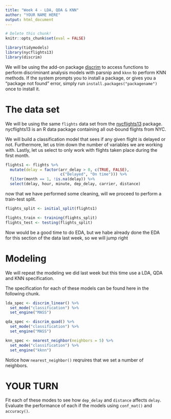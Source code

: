 ```yaml
---
title: "Week 4 - LDA, QDA & KNN"
author: "YOUR NAME HERE"
output: html_document
---
```


```r
# Delete this chunk!
knitr::opts_chunk$set(eval = FALSE)
```

```r
library(tidymodels)
library(nycflights13)
library(discrim)
```

We will be using the add-on package [discrim](https://discrim.tidymodels.org/) to access functions to perform discriminant analysis models with parsnip and `kknn` to perform KNN methods. If the system prompts you to install a package, or gives you a "package not found" error,
simply run `install.packages("packagename")` once to install it.

# The data set

We will be using the same `flights` data set from the [nycflights13](https://github.com/tidyverse/nycflights13) package. nycflights13 is an R data package containing all out-bound flights from NYC.

We will build a classification model that sees if any given flight is delayed or not.
Furthermore, let us trim down the number of variables we are working with. Lastly, let us select to only work with flights taken place during the first month.

```r
flights1 <- flights %>%
  mutate(delay = factor(arr_delay > 0, c(TRUE, FALSE),
                        c("Delayed", "On time"))) %>%
  filter(month == 1, !is.na(delay)) %>%
  select(delay, hour, minute, dep_delay, carrier, distance)
```

now that we have performed some cleaning, will we proceed to perform a train-test split.

```r
flights_split <- initial_split(flights1)

flights_train <- training(flights_split)
flights_test <- testing(flights_split)
```

Now would be a good time to do EDA, but we habe already done the EDA for this section of the data last week, so we will jump right 

# Modeling

We will repeat the modeling we did last week but this time use a LDA, QDA and KNN specification.

The specification for each of these models can be found here in the following chunk.

```r
lda_spec <- discrim_linear() %>%
  set_mode("classification") %>%
  set_engine("MASS")

qda_spec <- discrim_quad() %>%
  set_mode("classification") %>%
  set_engine("MASS")

knn_spec <- nearest_neighbor(neighbors = 5) %>%
  set_mode("classification") %>%
  set_engine("kknn")
```

Notice how `nearest_neighbor()` reqruires that we set a number of neighbors.

# YOUR TURN

Fit each of these modes to see how `dep_delay` and `distance` affects `delay`. Evaluate the performance of each if the models using `conf_mat()` and `accuracy()`.
